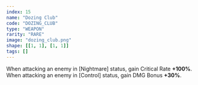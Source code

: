 ```yaml
---
index: 15
name: "Dozing Club"
code: "DOZING_CLUB"
type: "WEAPON"
rarity: "RARE"
image: "dozing_club.png"
shape: [[1, 1], [1, 1]]
tags: []
---
```


When attacking an enemy in [Nightmare] status, gain Critical Rate **+100%**. When attacking an enemy in [Control] status, gain DMG Bonus **+30%**.
